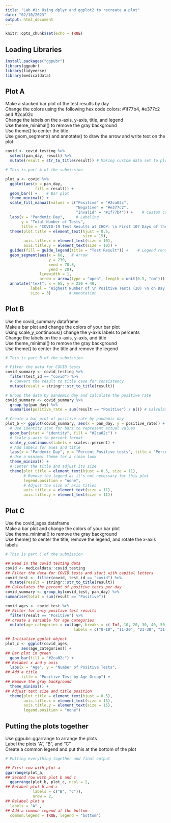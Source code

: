 ```yaml
---
title: "Lab #1: Using dplyr and ggplot2 to recreate a plot"
date: "02/10/2023"
output: html_document
---
```


```r
knitr::opts_chunk$set(echo = TRUE)
```

## Loading Libraries  

```r
install.packages("ggpubr")
library(ggpubr)
library(tidyverse)
library(medicaldata)
```

## Plot A  

Make a stacked bar plot of the test results by day  
Change the colors using the following hex code colors: #1f77b4, #e377c2 and #2ca02c  
Change the labels on the x-axis, y-axis, title, and legend  
Use theme_minimal() to remove the gray background  
Use theme() to center the title  
Use geom_segment() and annotate() to draw the arrow and write text on the plot  

```r
covid <- covid_testing %>%
  select(pan_day, result) %>%
  mutate(result = str_to_title(result)) # Making custom data set to plot in A

# This is part A of the submission

plot_a <- covid %>%
  ggplot(aes(x = pan_day,
             fill = result)) +
  geom_bar() +    # Bar plot
  theme_minimal() +
  scale_fill_manual(values = c("Positive" = "#2ca02c",
                               "Negative" = "#e377c2",
                               "Invalid" = "#1f77b4")) +    # Custom colors
  labs(x = "Pandemic Day",     # Labeling
       y = "Total Number of Tests",
       title = "COVID-19 Test Results at CHOP: \n First 107 Days of the Pandemic") +
  theme(plot.title = element_text(hjust = 0.5,
                                  size = 15),
        axis.title.x = element_text(size = 10),
        axis.title.y = element_text(size = 10)) +
  guides(fill = guide_legend(title = "Test Result")) +    # Legend renaming
  geom_segment(aes(x = 68,   # Arrow
                   y = 230,
                   xend = 78.8,
                   yend = 20),
               linewidth = 1,
               arrow = arrow(type = "open", length = unit(0.5, "cm"))) +
  annotate("text", x = 65, y = 230 + 40,
           label = "Highest Number of \n Positive Tests (20) \n on Day 79",
           size = 3)        # Annotation
```

## Plot B  

Use the covid_summary dataframe  
Make a bar plot and change the colors of your bar plot  
Using scale_y_continuous() change the y-axis labels to percents  
Change the labels on the x-axis, y-axis, and title  
Use theme_minimal() to remove the gray background  
Use theme() to center the title and remove the legend

```r
# This is part B of the submission

# Filter the data for COVID tests
covid_summary <- covid_testing %>%
  filter(test_id == "covid") %>%
  # Convert the result to title case for consistency
  mutate(result = stringr::str_to_title(result))

# Group the data by pandemic day and calculate the positive rate
covid_summary <- covid_summary %>%
  group_by(pan_day) %>%
  summarise(positive_rate = sum(result == "Positive") / n()) # Calculate the positive rate

# Create a bar plot of positive rate by pandemic day
plot_b <- ggplot(covid_summary, aes(x = pan_day, y = positive_rate)) +
  # Use identity stat for bars to represent actual values
  geom_bar(stat = "identity", fill = "#2ca02c") +
  # Scale y-axis to percent format
  scale_y_continuous(labels = scales::percent) +
  # Add labels for axes and title
  labs(x = "Pandemic Day", y = "Percent Positive tests", title = "Percent of Positive \n Test Results by Day", lwd = 2) +
  # Use a minimal theme for a clean look
  theme_minimal() +
  # Center the title and adjust its size
  theme(plot.title = element_text(hjust = 0.5, size = 11), 
        # Remove the legend as it's not necessary for this plot
        legend.position = "none",
        # Adjust the size of axis titles
        axis.title.x = element_text(size = 11),           
        axis.title.y = element_text(size = 11))

```

## Plot C  
Use the covid_ages dataframe  
Make a bar plot and change the colors of your bar plot  
Use theme_minimal() to remove the gray background  
Use theme() to center the title, remove the legend, and rotate the x-axis labels

```r
# This is part C of the submission

## Read in the covid testing data
covid <- medicaldata::covid_testing
## Filter the data for COVID tests and start with capital letters
covid_test <- filter(covid, test_id == "covid") %>%
  mutate(result = stringr::str_to_title(result))
## Calculates the percent of positive tests per day 
covid_summary <- group_by(covid_test, pan_day) %>%
summarise(total = sum(result == "Positive"))

covid_ages <- covid_test %>%
## Filter for only positive test results
  filter(result == "Positive") %>%
## create a variable for age categories
  mutate(age_categories = cut(age, breaks = c(-Inf, 10, 20, 30, 40, 50, 60, Inf), 
                              labels = c("0-10", "11-20", "21-30", "31-40", "41-50", "51-60", "61+")))

## Initialize ggplot object
plot_c <- ggplot(covid_ages, 
       aes(age_categories)) +
## Bar plot in green
  geom_bar(fill = "#2ca02c") +
## Relabel x and y axis
  labs(x = "Age", y = "Number of Positive Tests", 
## Add a title
       title = "Positive Test by Age Group") +
## Remove the gray background
  theme_minimal() +
## Adjust text size and title position
  theme(plot.title = element_text(hjust = 0.5),
        axis.title.x = element_text(size = 15),           
        axis.title.y = element_text(size = 15),            
        legend.position = "none")
```

## Putting the plots together  
Use ggpubr::ggarrange to arrange the plots  
Label the plots “A”, “B”, and “C”  
Create a common legend and put this at the bottom of the plot

```r

# Putting everything together and final output

## First row with plot a
ggarrange(plot_a,               
## Second row with plot b and c
  ggarrange(plot_b, plot_c, ncol = 2, 
## Relabel plot b and c
            labels = c("B", "C")),
            nrow = 2, 
## Relabel plot a
  labels = "A" ,
## Add a common legend at the bottom
  common.legend = TRUE, legend = "bottom")
```
